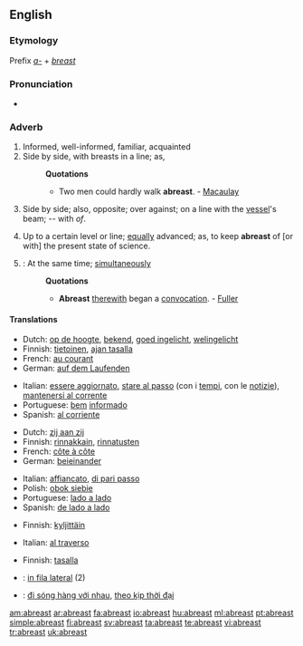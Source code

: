 ==English==

===Etymology===
Prefix ''[[a-]]'' + ''[[breast]]''

===Pronunciation===
* {{audio|en-us-abreast.ogg|Audio (US)}}

===Adverb===
{{en-adv}}

# Informed, well-informed, familiar, acquainted
# Side by side, with breasts in a line; as,
#: '''Quotations'''
#:* Two men could hardly walk '''abreast'''. - [[Macaulay]]
# {{nautical}} Side by side; also, opposite; over against; on a line with the [[vessel]]'s beam; -- with ''of''.
# Up to a certain level or line; [[equally]] advanced; as, to keep '''abreast''' of [or with] the present state of science.
# {{obsolete}}: At the same time; [[simultaneously]]
#: '''Quotations'''
#:* '''Abreast''' [[therewith]] began a [[convocation]]. - [[Fuller]]

====Translations====
{{trans-top|informed}}
* Dutch: [[op de hoogte]], [[bekend]], [[goed ingelicht]], [[welingelicht]]
* Finnish: [[tietoinen]], [[ajan tasalla]]
* French: [[au courant]]
* German: [[auf dem Laufenden]]
{{trans-mid}}
* Italian: [[essere aggiornato]], [[stare al passo]] (con i [[tempi]], con le [[notizie]]), [[mantenersi al corrente]]
* Portuguese: [[bem]] [[informado]]
* Spanish: [[al corriente]]
{{trans-bottom}}

{{trans-top|Side by side}}
* Dutch: [[zij aan zij]]
* Finnish: [[rinnakkain]], [[rinnatusten]]
* French: [[côte à côte]]
* German: [[beieinander]]
{{trans-mid}}
* Italian: [[affiancato]], [[di pari passo]]
* Polish: [[obok siebie]]
* Portuguese: [[lado a lado]]
* Spanish: [[de lado a lado]]
{{trans-bottom}}

{{trans-top|nautical: side by side; also, opposite; over against; on a line with the vessel's beam}}
* Finnish: [[kyljittäin]]
{{trans-mid}}
* Italian: [[al traverso]]
{{trans-bottom}}

{{trans-top|up to a certain level or line}}
* Finnish: [[tasalla]]
{{trans-mid}}
{{trans-bottom}}

{{checktrans}}
* {{ttbc|Interlingua}}: [[in fila lateral]] (2)
* {{ttbc|Vietnamese}}: [[đi sóng hàng với nhau]], [[theo kịp thời đại]]

[[am:abreast]]
[[ar:abreast]]
[[fa:abreast]]
[[io:abreast]]
[[hu:abreast]]
[[ml:abreast]]
[[pt:abreast]]
[[simple:abreast]]
[[fi:abreast]]
[[sv:abreast]]
[[ta:abreast]]
[[te:abreast]]
[[vi:abreast]]
[[tr:abreast]]
[[uk:abreast]]